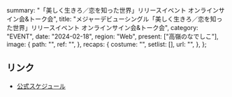   summary: "「美しく生きろ／恋を知った世界」リリースイベント オンラインサイン会&トーク会",
  title:
    "メジャーデビューシングル「美しく生きろ／恋を知った世界」リリースイベント オンラインサイン会&トーク会",
  category: "EVENT",
  date: "2024-02-18",
  region: "Web",
  present: ["高嶺のなでしこ"],
  image: {
    path: "",
    ref: "",
  },
  recaps: {
    costume: "",
    setlist: [],
    url: "",
  },
};

## リンク

- [公式スケジュール](https://takanenonadeshiko.jp/?p=1779)
